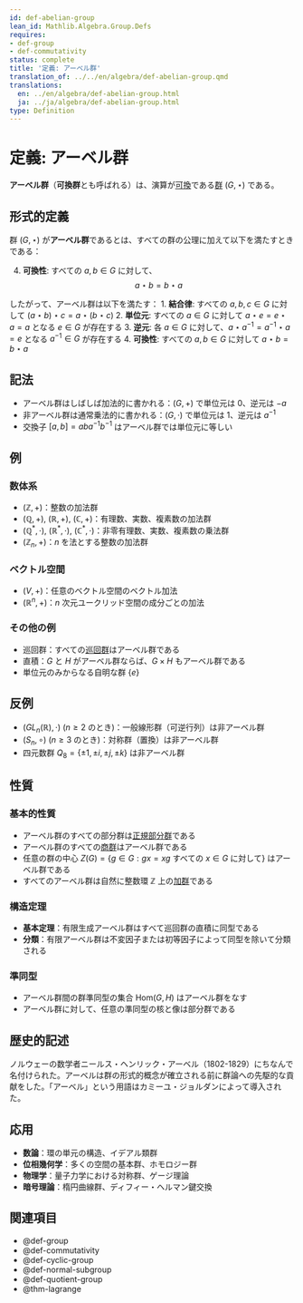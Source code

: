 ```yaml
---
id: def-abelian-group
lean_id: Mathlib.Algebra.Group.Defs
requires:
- def-group
- def-commutativity
status: complete
title: '定義: アーベル群'
translation_of: ../../en/algebra/def-abelian-group.qmd
translations:
  en: ../en/algebra/def-abelian-group.html
  ja: ../ja/algebra/def-abelian-group.html
type: Definition
---
```


# 定義: アーベル群 {#def-abelian-group}

**アーベル群**（**可換群**とも呼ばれる）は、演算が[可換](def-commutativity.qmd)である[群](def-group.qmd) $(G, \star)$ である。

## 形式的定義

群 $(G, \star)$ が**アーベル群**であるとは、すべての群の公理に加えて以下を満たすときである：

4. **可換性**: すべての $a, b \in G$ に対して、
   $$a \star b = b \star a$$

したがって、アーベル群は以下を満たす：
1. **結合律**: すべての $a, b, c \in G$ に対して $(a \star b) \star c = a \star (b \star c)$
2. **単位元**: すべての $a \in G$ に対して $a \star e = e \star a = a$ となる $e \in G$ が存在する
3. **逆元**: 各 $a \in G$ に対して、$a \star a^{-1} = a^{-1} \star a = e$ となる $a^{-1} \in G$ が存在する
4. **可換性**: すべての $a, b \in G$ に対して $a \star b = b \star a$

## 記法

- アーベル群はしばしば加法的に書かれる：$(G, +)$ で単位元は $0$、逆元は $-a$
- 非アーベル群は通常乗法的に書かれる：$(G, \cdot)$ で単位元は $1$、逆元は $a^{-1}$
- 交換子 $[a,b] = aba^{-1}b^{-1}$ はアーベル群では単位元に等しい

## 例

### 数体系
- $(\mathbb{Z}, +)$：整数の加法群
- $(\mathbb{Q}, +)$, $(\mathbb{R}, +)$, $(\mathbb{C}, +)$：有理数、実数、複素数の加法群
- $(\mathbb{Q}^*, \cdot)$, $(\mathbb{R}^*, \cdot)$, $(\mathbb{C}^*, \cdot)$：非零有理数、実数、複素数の乗法群
- $(\mathbb{Z}_n, +)$：$n$ を法とする整数の加法群

### ベクトル空間
- $(V, +)$：任意のベクトル空間のベクトル加法
- $(\mathbb{R}^n, +)$：$n$ 次元ユークリッド空間の成分ごとの加法

### その他の例
- 巡回群：すべての[巡回群](def-cyclic-group.qmd)はアーベル群である
- 直積：$G$ と $H$ がアーベル群ならば、$G \times H$ もアーベル群である
- 単位元のみからなる自明な群 $\{e\}$

## 反例

- $(GL_n(\mathbb{R}), \cdot)$ ($n \geq 2$ のとき)：一般線形群（可逆行列）は非アーベル群
- $(S_n, \circ)$ ($n \geq 3$ のとき)：対称群（置換）は非アーベル群
- 四元数群 $Q_8 = \{\pm 1, \pm i, \pm j, \pm k\}$ は非アーベル群

## 性質

### 基本的性質
- アーベル群のすべての部分群は[正規部分群](def-normal-subgroup.qmd)である
- アーベル群のすべての[商群](def-quotient-group.qmd)はアーベル群である
- 任意の群の中心 $Z(G) = \{g \in G : gx = xg \text{ すべての } x \in G \text{ に対して}\}$ はアーベル群である
- すべてのアーベル群は自然に整数環 $\mathbb{Z}$ 上の[加群](def-module.qmd)である

### 構造定理
- **基本定理**：有限生成アーベル群はすべて巡回群の直積に同型である
- **分類**：有限アーベル群は不変因子または初等因子によって同型を除いて分類される

### 準同型
- アーベル群間の群準同型の集合 $\text{Hom}(G, H)$ はアーベル群をなす
- アーベル群に対して、任意の準同型の核と像は部分群である

## 歴史的記述

ノルウェーの数学者ニールス・ヘンリック・アーベル（1802-1829）にちなんで名付けられた。アーベルは群の形式的概念が確立される前に群論への先駆的な貢献をした。「アーベル」という用語はカミーユ・ジョルダンによって導入された。

## 応用

- **数論**：環の単元の構造、イデアル類群
- **位相幾何学**：多くの空間の基本群、ホモロジー群
- **物理学**：量子力学における対称群、ゲージ理論
- **暗号理論**：楕円曲線群、ディフィー・ヘルマン鍵交換

## 関連項目

- @def-group
- @def-commutativity
- @def-cyclic-group
- @def-normal-subgroup
- @def-quotient-group
- @thm-lagrange
